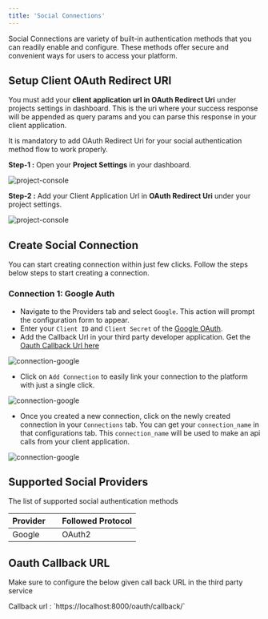 ```yaml
--- 
title: 'Social Connections'
---
```


Social Connections are variety of built-in authentication methods that you can readily enable and configure. These methods offer secure and convenient ways for users to access your platform.

## Setup Client OAuth Redirect URI 
You must add your **client application url in OAuth Redirect Uri** under projects settings in dashboard. This is the uri where your success response will be appended as query params and you can parse this response in your client application.

<Note>
It is mandatory to add OAuth Redirect Uri for your social authentication method flow to work properly.
</Note>

**Step-1 :** Open your **Project Settings** in your dashboard.

![project-console](/assets/images/project-console.png)

**Step-2 :** Add your Client Application Url in **OAuth Redirect Uri** under your project settings.

![project-console](/assets/images/project-console.png)


## Create Social Connection
You can start creating connection within just few clicks. Follow the steps below steps to start creating a connection.

### Connection 1: Google Auth

- Navigate to the Providers tab and select `Google`. This action will prompt the configuration form to appear.
- Enter your `Client ID` and `Client Secret` of the [Google OAuth](https://support.google.com/cloud/answer/6158849).
- Add the Callback Url in your third party developer application. Get the [Oauth Callback Url here](/authentication/methods/social#oauth-callback-url)


![connection-google](/assets/images/connection-google.png)

- Click on `Add Connection` to easily link your connection to the platform with just a single click.

![connection-google](/assets/images/connection-google.png)

- Once you created a new connection, click on the newly created connection in your `Connections` tab. You can get your `connection_name` in that configurations tab. This `connection_name` will be used to make an api calls from your client application.

![connection-google](/assets/images/connection-google.png)


## Supported Social Providers

The list of supported social authentication methods

| Provider    | Followed Protocol |
|-------------|------------------|
| Google    | OAuth2 |


## Oauth Callback URL
Make sure to configure the below given call back URL in the third party service

<Note>
Callback url : `https://localhost:8000/oauth/callback/`
</Note>
